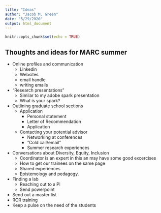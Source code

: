 ```yaml
---
title: "Ideas"
author: "Jacob M. Green"
date: "5/29/2020"
output: html_document
---
```


```r
knitr::opts_chunk$set(echo = TRUE)
```

## Thoughts and ideas for MARC summer

* Online profiles and communication
    * Linkedin
    * Websites
    * email handle
    * writing emails
* "Research presentations"
    * Similar to my adobe spark presentation
    * What is your spark?
* Outlining graduate school sections
    * Application
        * Personal statement
        * Letter of Recommendation
        * Application
    * Contacting your potential advisor
        * Networking at conferences
        * "Cold call/email"
        * Summer research experiences
* Conversations about Diversity, Equity, Inclusion
    * Coordinator is an expert in this an may have some good excercises
    * How to get our trainees on the same page
    * Shared experiences
    * Epistemology and pedagogy.
* Finding a lab
    * Reaching out to a PI
    * Send powerpoint
* Send out a master list
* RCR training 
* Keep a pulse on the need of the students

